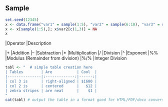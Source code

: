 ## Sample

```R
set.seed(12345)
x <- data.frame("var1" = sample(1:5), "var2" = sample(6:10), "var3" = sample(11:15))
x <- x[sample(1:5),]; x$var2[c(1,3)] = NA
x
```

|Operator	|Description

|+	      |Addition
|–	      |Subtraction
|*	      |Multiplication
|/	      |Division
|^	      |Exponent
|%%	      |Modulus (Remainder from division)
|%/%	    |Integer Division


```r
tabl <- "  # simple table creation here
| Tables        | Are           | Cool  |
|---------------|:-------------:|------:|
| col 3 is      | right-aligned | $1600 |
| col 2 is      | centered      |   $12 |
| zebra stripes | are neat      |    $1 |
"
cat(tabl) # output the table in a format good for HTML/PDF/docx conversion
```
